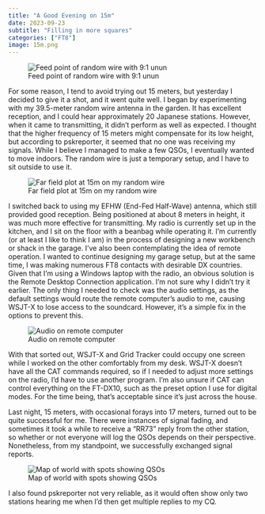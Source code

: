 ```yaml
---
title: "A Good Evening on 15m"
date: 2023-09-23
subtitle: "Filling in more squares"
categories: ["FT8"]
image: 15m.png
---
```


![Feed point of random wire with 9:1 unun](img_6743-1024x768.jpg)

For some reason, I tend to avoid trying out 15 meters, but yesterday I decided to give it a shot, and it went quite well. I began by experimenting with my 39.5-meter random wire antenna in the garden. It has excellent reception, and I could hear approximately 20 Japanese stations. However, when it came to transmitting, it didn’t perform as well as expected. I thought that the higher frequency of 15 meters might compensate for its low height, but according to pskreporter, it seemed that no one was receiving my signals. While I believe I managed to make a few QSOs, I eventually wanted to move indoors. The random wire is just a temporary setup, and I have to sit outside to use it.

![Far field plot at 15m on my random wire](image-1.png)

I switched back to using my EFHW (End-Fed Half-Wave) antenna, which still provided good reception. Being positioned at about 8 meters in height, it was much more effective for transmitting. My radio is currently set up in the kitchen, and I sit on the floor with a beanbag while operating it. I’m currently (or at least I like to think I am) in the process of designing a new workbench or shack in the garage. I’ve also been contemplating the idea of remote operation. I wanted to continue designing my garage setup, but at the same time, I was making numerous FT8 contacts with desirable DX countries. Given that I’m using a Windows laptop with the radio, an obvious solution is the Remote Desktop Connection application. I’m not sure why I didn’t try it earlier. The only thing I needed to check was the audio settings, as the default settings would route the remote computer’s audio to me, causing WSJT-X to lose access to the soundcard. However, it’s a simple fix in the options to prevent this.

![Audio on remote computer](image.png)

With that sorted out, WSJT-X and Grid Tracker could occupy one screen while I worked on the other comfortably from my desk. WSJT-X doesn’t have all the CAT commands required, so if I needed to adjust more settings on the radio, I’d have to use another program. I’m also unsure if CAT can control everything on the FT-DX10, such as the preset option I use for digital modes. For the time being, that’s acceptable since it’s just across the house.

Last night, 15 meters, with occasional forays into 17 meters, turned out to be quite successful for me. There were instances of signal fading, and sometimes it took a while to receive a “RR73” reply from the other station, so whether or not everyone will log the QSOs depends on their perspective. Nonetheless, from my standpoint, we successfully exchanged signal reports.

![Map of world with spots showing QSOs](15m.png)

I also found pskreporter not very reliable, as it would often show only two stations hearing me when I’d then get multiple replies to my CQ.
